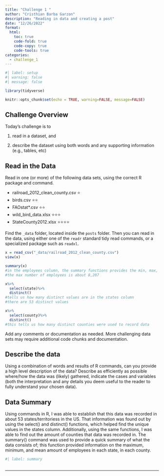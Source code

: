 ```yaml
---
title: "Challenge 1 "
author: "Cristhian Barba Garzon"
description: "Reading in data and creating a post"
date: "12/26/2022"
format:
  html:
    toc: true
    code-fold: true
    code-copy: true
    code-tools: true
categories:
  - challenge_1
---
```


```r
#| label: setup
#| warning: false
#| message: false

library(tidyverse)

knitr::opts_chunk$set(echo = TRUE, warning=FALSE, message=FALSE)
```

## Challenge Overview

Today's challenge is to

1)  read in a dataset, and

2)  describe the dataset using both words and any supporting information (e.g., tables, etc)

## Read in the Data

Read in one (or more) of the following data sets, using the correct R package and command.

-   railroad_2012_clean_county.csv ⭐
-   birds.csv ⭐⭐
-   FAOstat\*.csv ⭐⭐
-   wild_bird_data.xlsx ⭐⭐⭐
-   StateCounty2012.xlsx ⭐⭐⭐⭐

Find the `_data` folder, located inside the `posts` folder. Then you can read in the data, using either one of the `readr` standard tidy read commands, or a specialized package such as `readxl`.

```r
x = read_csv("_data/railroad_2012_clean_county.csv")
view(x)

summary(x)
#in the employees column, the summary functions provides the min, max, and mean
#the max number of employees is about 8,207

x%>%
  select(state)%>%
  distinct()
#tells us how many distinct values are in the states column
#there are 53 distinct values 

x%>%
  select(county)%>%
  distinct()
#this tells us how many distinct counties were used to record data
```

Add any comments or documentation as needed. More challenging data sets may require additional code chunks and documentation.

## Describe the data

Using a combination of words and results of R commands, can you provide a high level description of the data? Describe as efficiently as possible where/how the data was (likely) gathered, indicate the cases and variables (both the interpretation and any details you deem useful to the reader to fully understand your chosen data).


## Data Summary 

Using commands in R, I was able to establish that this data was recorded in about 53 states/territoriess in the US. That information was found out by using the select() and distinct() functions, which helped find the unique values in the states column. Additionally, using the same functions, I was able to find out the amount of counties that data was recorded in. The summary() command was used to provide a quick summary of what the data consists of; this function provided information on the maximum, minimum, and mean amount of employees in each state, in each county.

```r
#| label: summary
 
```
---